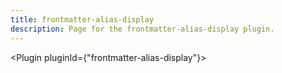 ---
title: frontmatter-alias-display
description: Page for the frontmatter-alias-display plugin.
---


<Plugin pluginId={"frontmatter-alias-display"}></Plugin>